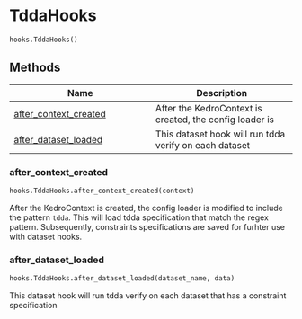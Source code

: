# TddaHooks { #kedro_tdda.hooks.TddaHooks }

```python
hooks.TddaHooks()
```



## Methods

| Name | Description |
| --- | --- |
| [after_context_created](#kedro_tdda.hooks.TddaHooks.after_context_created) | After the KedroContext is created, the config loader is |
| [after_dataset_loaded](#kedro_tdda.hooks.TddaHooks.after_dataset_loaded) | This dataset hook will run tdda verify on each dataset |

### after_context_created { #kedro_tdda.hooks.TddaHooks.after_context_created }

```python
hooks.TddaHooks.after_context_created(context)
```

After the KedroContext is created, the config loader is
modified to include the pattern `tdda`. This will load tdda specification 
that match the regex pattern. Subsequently, constraints specifications 
are saved for furhter use with dataset hooks.

### after_dataset_loaded { #kedro_tdda.hooks.TddaHooks.after_dataset_loaded }

```python
hooks.TddaHooks.after_dataset_loaded(dataset_name, data)
```

This dataset hook will run tdda verify on each dataset
that has a constraint specification